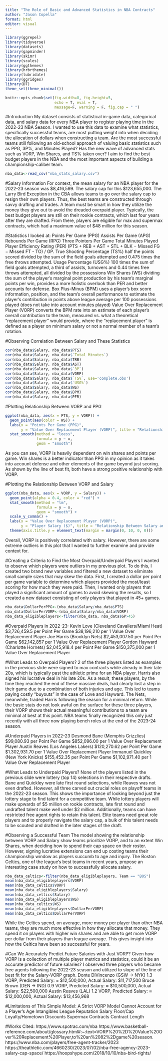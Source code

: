 ```yaml
---
title: "The Role of Basic and Advanced Statistics in NBA Contracts"
author: "Jason Copella"
format: html
editor: visual
---
```


```r

library(ggrepel)
library(tidyverse)
library(datasets)
library(gapminder)
library(skimr)   
library(scales)  
library(ggthemes)  
library(hrbrthemes) 
library(lubridate)
library(ggridges)
library(DT)
theme_set(theme_minimal()) 

knitr::opts_chunk$set(fig.width=8, fig.height=5,
                      echo = T, eval = T, 
                      message=F, warning = F, fig.cap = " ")  
```

#Introduction My dataset consists of statistical in-game data, categorical data, and salary data for every NBA player to register playing time in the 2022-23 NBA Season. I wanted to use this data to examine what statistics, specifically successful teams, are most putting weight into when deciding the allocation of dollars when constructing a team. Are the most successful teams still following an old-school approach of valuing basic statistics such as PPG, 3P%, and Minutes Played? Has the new wave of advanced stats such as VORP, Win Shares, and TS% taken over? I aim to find the best budget players in the NBA and the most important aspects of building a championship-caliber team.

```r
nba_data<-read_csv("nba_stats_salary.csv")
```

#Salary Information 
For context, the mean salary for an NBA player for the 2022-23 season was $8,416,599. The salary cap for this $123,655,000. The Larry Bird Exception in the CBA allows teams to go over the salary cap to resign their own players. Thus, the best teams are constructed through savvy drafting and trades. A team must be smart in how they utilize the money they give out to avoid the dreaded overpaid player. Typically, the best budget players are still on their rookie contracts, which last four years after they are drafted. From there, players are eligible for max and supermax contracts, which had a maximum value of \$48 million for this season.

#Statistics I looked at: 
Points Per Game (PPG) Assists Per Game (APG) Rebounds Per Game (RPG) 
Three Pointers Per Game 
Total Minutes Played 
Player Efficiency Rating (PER) (PTS + REB + AST + STL + BLK − Missed FG − Missed FT - TO) / GP. 
True Shooting Percentage (TS%) half the points scored divided by the sum of the field goals attempted and 0.475 times the free throws attempted. Usage Percentage (USG%) 100 times the sum of field goals attempted, a third of assists, turnovers and 0.44 times free throws attempted, all divided by the possessions 
Win Shares (WS) dividing the sum of the player’s marginal point production by his team’s marginal points per win, provides a more holistic overlook than PER and better accounts for defense. 
Box Plus-Minus (BPM) uses a player's box score information, position, and the team's overall performance to estimate the player's contribution in points above league average per 100 possessions played (does not take into account minutes played) 
Value Over Replacement Player (VORP) converts the BPM rate into an estimate of each player's overall contribution to the team, measured vs. what a theoretical "replacement player" would provide, where the "replacement player" is defined as a player on minimum salary or not a normal member of a team's rotation.

#Observing Correlation Between Salary and These Statistics

```r
cor(nba_data$Salary, nba_data$PTS)
cor(nba_data$Salary, nba_data$`Total Minutes`)
cor(nba_data$Salary, nba_data$TRB)
cor(nba_data$Salary, nba_data$AST)
cor(nba_data$Salary, nba_data$`3P`)
cor(nba_data$Salary, nba_data$VORP)
cor(nba_data$Salary, nba_data$`TS%`, use='complete.obs')
cor(nba_data$Salary, nba_data$`USG%`)
cor(nba_data$Salary, nba_data$WS)
cor(nba_data$Salary, nba_data$BPM)
cor(nba_data$Salary, nba_data$PER)
```

#Plotting Relationship Between VORP and PPG

```r
ggplot(nba_data, aes(x = PTS, y = VORP)) + 
  geom_point(aes(color = WS)) + 
  labs(x = "Points Per Game (PPG)",
       y = "Value Over Replacement Player (VORP)", title = "Relationship Between VORP and PPG") +
  stat_smooth(method = "loess", 
              formula = y ~ x, 
              geom = "smooth")
```

As you can see, VORP is heavily dependent on win shares and points per game. Win shares is a better indicator than PPG in my opinion as it takes into account defense and other elements of the game beyond just scoring. As shown by the line of best fit, both have a strong positive relationship with VORP.

#Plotting the Relationship Between VORP and Salary

```r
ggplot(nba_data, aes(x = VORP, y = Salary)) + 
  geom_point(alpha = 0.4, color = "red") + 
  stat_smooth(method = "lm", 
              formula = y ~ x, 
              geom = "smooth") +
  scale_y_comma() +
  labs(x = "Value Over Replacement Player (VORP)",
       y = "Player Salary ($)", title = "Relationship Between Salary and VORP")+
  theme(axis.title.y = element_text(margin = margin(0, 10, 0, 0)))
```

Overall, VORP is positively correlated with salary. However, there are some extreme outliers in this plot that I wanted to further examine and provide context for.

#Creating a Criteria to Find the Most Overpaid/Underpaid Players 
I wanted to observe which players were outliers in my previous plot. To do this, I created two brand new variables and filtered a new dataset to eliminate small sample sizes that may skew the data. First, I created a dollar per point per game variable to determine which players provided the most/least scoring for how much they were paid. Then, I wanted only players that played a significant amount of games to avoid skewing the results, so I created a new dataset consisting of only players that played in 45+ games.

```r
nba_data$DollarPerPPG<-(nba_data$Salary/nba_data$PTS)
nba_data$DollarPerVORP<-(nba_data$Salary/nba_data$VORP)
nba_data_eligibleplayers<-filter(nba_data, nba_data$GP>45)
```

#Overpaid Players in 2022-23: 
Kevin Love (Cleveland Cavaliers/Miami Heat) \$3,726,459.5 per Point Per Game \$38,196,210 per 1 Value Over Replacement Player 
Joe Harris (Brooklyn Nets) \$2,453,007.50 per Point Per Game \$62,142,857 per 1 Value Over Replacement Player 
Gordon Hayward (Charlotte Hornets) \$2,045,918.4 per Point Per Game \$150,375,000 per 1 Value Over Replacement Player

#What Leads to Overpaid Players? 
2 of the three players listed as examples in the previous slide were signed to max contracts while already in their late 20s, which is typically past the athletic prime for an NBA player. Harris also signed his lucrative deal in his late 20s. As a result, these players, by the time they reached the end of these massive deals, had clearly lost a step in their game due to a combination of both injuries and age. This led to teams paying costly “buyouts” in the case of Love and Hayward. The Nets, meanwhile, traded Harris following the season for a minimal return. While the basic stats do not look awful on the surface for these three players, their VORP shows their actual meaningful contributions to a team are minimal at best at this point. NBA teams finally recognized this only just recently with all three now playing bench roles at the end of the 2023-24 season.

#Underpaid Players in 2022-23 
Desmond Bane (Memphis Grizzlies) \$99,080.93 per Point Per Game \$852,096.00 per 1 Value Over Replacement Player 
Austin Reaves (Los Angeles Lakers) \$120,270.62 per Point Per Game \$1.302,931.70 per 1 Value Over Replacement Player 
Immanuel Quickley (New York Knicks) \$155,452.35 per Point Per Game \$1,102,971.40 per 1 Value Over Replacement Player

#What Leads to Underpaid Players? 
None of the players listed in the previous slide were lottery (top 14) selections in their respective drafts. Bane and Quickley were late first round selections, while Reaves was not even drafted. However, all three carved out crucial roles on playoff teams in the 2022-23 season. This shows the importance of looking beyond just the lottery stage to find talent for a competitive team. While lottery players will make upwards of \$5 million on rookie contracts, late first round and undrafted talent make well under \$2 million. Additionally, teams can have restricted free agent rights to retain this talent. Elite teams need great role players and to properly navigate the salary cap, a bulk of this talent needs to be scouted and drafted in the later stages of the draft.

#Observing a Successful Team 
The model showing the relationship between VORP and Salary show teams prioritize VORP, and to an extent Win Shares, when deciding how to spend their cap space on their roster. However, signing lucrative extensions can end up costing teams their championship window as players succumb to age and injury. The Boston Celtics, one of the league’s best teams in recent years, propose an interesting case study on how to successfully allocate salary.

```r
nba_data_celtics<-filter(nba_data_eligibleplayers, Team == "BOS")
mean(nba_data_eligibleplayers$VORP)
mean(nba_data_celtics$VORP)
mean(nba_data_eligibleplayers$Salary)
mean(nba_data_celtics$Salary)
mean(nba_data_eligibleplayers$WS)
mean(nba_data_celtics$WS)
mean(nba_data_eligibleplayers$DollarPerVORP)
mean(nba_data_celtics$DollarPerVORP)
```

While the Celtics spend, on average, more money per player than other NBA teams, they are much more effective in how they allocate that money. They spend it on players with higher win shares and are able to get more VORP per dollar from their players than league average. This gives insight into how the Celtics have been so successful for years.

#Can We Accurately Predict Future Salaries with Just VORP? 
Given how VORP is a collection of multiple player metrics and statistics, could it be an accurate predictor of future salaries? I observed three players who became free agents following the 2022-23 season and utilized to slope of the line of best fit for the Salary-VORP graph. Donte DiVincenzo (GSW -\> NYK) 1.3 VORP, Predicted Salary: ≈ \$12,500,000, Actual Salary: \$11,717,500 Bruce Brown (DEN -\> IND) 0.9 VORP, Predicted Salary: ≈ \$10,500,000, Actual Salary: \$22,500,000 Austin Reaves (LAL) 1.2 VORP, Predicted Salary: ≈ \$12,000,000, Actual Salary: \$13,456,968

#Limitations of This Simple Model: 
A Strict VORP Model Cannot Account for a Player’s Age Intangibles League Reputation Salary Floor/Cap Loyalty/Hometown Discounts Supermax Contracts Contract Length

#Works Cited: 
https://www.spotrac.com/nba https://www.basketball-reference.com/about/glossary.html#:\~:text=VORP%20%2D%20Value%20Over%20Replacement%20Player,to%20an%2082%2Dgame%20season. https://www.nba.com/players/free-agent-tracker/2023 https://theathletic.com/4660230/2023/07/02/nba-free-agency-2023-salary-cap-space/ https://hoopshype.com/2018/10/10/nba-bird-rights/